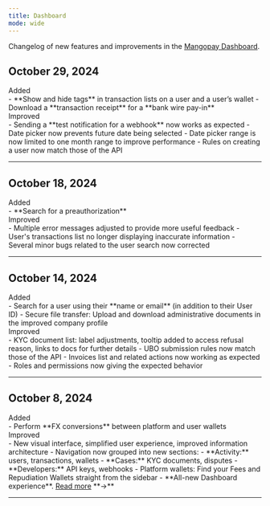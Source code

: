 ```yaml
---
title: Dashboard
mode: wide
---
```


Changelog of new features and improvements in the <a href="https://hub.mangopay.com/" target="_blank">Mangopay Dashboard</a>. 

## October 29, 2024

<div class="pill pill-green">Added</div> 
- **Show and hide tags** in transaction lists on a user and a user’s wallet
- Download a **transaction receipt** for a **bank wire pay-in**

<div class="pill pill-blue">Improved</div> 
- Sending a **test notification for a webhook** now works as expected
- Date picker now prevents future date being selected
- Date picker range is now limited to one month range to improve performance
- Rules on creating a user now match those of the API

---

## October 18, 2024

<div class="pill pill-green">Added</div> 
- **Search for a preauthorization**

<div class="pill pill-blue">Improved</div> 
- Multiple error messages adjusted to provide more useful feedback
- User's transactions list no longer displaying inaccurate information
- Several minor bugs related to the user search now corrected

---

## October 14, 2024

<div class="pill pill-green">Added</div> 
- Search for a user using their **name or email** (in addition to their User ID)
- Secure file transfer: Upload and download administrative documents in the improved company profile

<div class="pill pill-blue">Improved</div> 
- KYC document list: label adjustments, tooltip added to access refusal reason, links to docs for further details
- UBO submission rules now match those of the API
- Invoices list and related actions now working as expected
- Roles and permissions now giving the expected behavior

---

## October 8, 2024

<div class="pill pill-green">Added</div> 
- Perform **FX conversions** between platform and user wallets

<div class="pill pill-blue">Improved</div>
- New visual interface, simplified user experience, improved information architecture
- Navigation now grouped into new sections: 
  - **Activity:** users, transactions, wallets
  - **Cases:** KYC documents, disputes
  - **Developers:** API keys, webhooks
- Platform wallets: Find your Fees and Repudiation Wallets straight from the sidebar
- **All-new Dashboard experience**. <a href="/release-notes/dashboard/2024-10-08">Read more</a> **&rarr;**

---